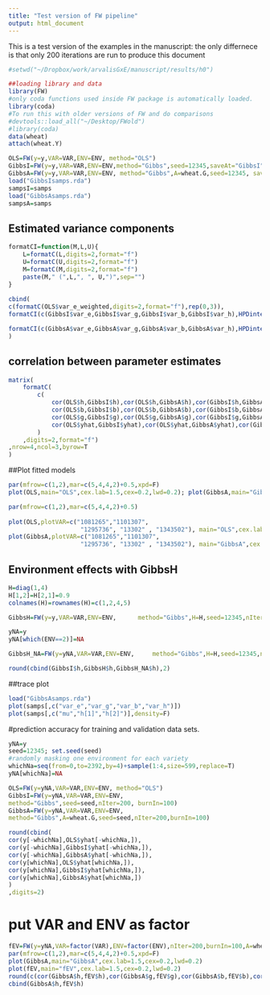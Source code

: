 ```yaml
---
title: "Test version of FW pipeline"
output: html_document
---
```

This is a test version of the examples in the manuscript: the only differnece is that only 200 iterations are run to produce this document


```r
#setwd("~/Dropbox/work/arvalisGxE/manuscript/results/h0")

##loading library and data
library(FW)
#only coda functions used inside FW package is automatically loaded.
library(coda)
#To run this with older versions of FW and do comparisons
#devtools::load_all("~/Desktop/FWold")
#library(coda)
data(wheat)
attach(wheat.Y)

OLS=FW(y=y,VAR=VAR,ENV=ENV, method="OLS")
GibbsI=FW(y=y,VAR=VAR,ENV=ENV,method="Gibbs",seed=12345,saveAt="GibbsI",burnIn=100,nIter=200)
GibbsA=FW(y=y,VAR=VAR,ENV=ENV, method="Gibbs",A=wheat.G,seed=12345, saveAt="GibbsA",burnIn=100,nIter=200)
load("GibbsIsamps.rda")
sampsI=samps
load("GibbsAsamps.rda")
sampsA=samps
```
## Estimated variance components 
```r
formatCI=function(M,L,U){
	L=formatC(L,digits=2,format="f")
	U=formatC(U,digits=2,format="f")
 	M=formatC(M,digits=2,format="f")
	paste(M," (",L,", ", U,")",sep="")
}
 
cbind(
c(formatC(OLS$var_e_weighted,digits=2,format="f"),rep(0,3)),
formatCI(c(GibbsI$var_e,GibbsI$var_g,GibbsI$var_b,GibbsI$var_h),HPDinterval(sampsI[,c("var_e","var_g","var_b","var_h")])[[1]][,1],HPDinterval(sampsI[,c("var_e","var_g","var_b","var_h")])[[1]][,2]),

formatCI(c(GibbsA$var_e,GibbsA$var_g,GibbsA$var_b,GibbsA$var_h),HPDinterval(sampsA[,c("var_e","var_g","var_b","var_h")])[[1]][,1],HPDinterval(sampsA[,c("var_e","var_g","var_b","var_h")])[[1]][,2])
)
```

## correlation between parameter estimates 
```r
matrix(
	formatC(
		c(
			cor(OLS$h,GibbsI$h),cor(OLS$h,GibbsA$h),cor(GibbsI$h,GibbsA$h),
			cor(OLS$b,GibbsI$b),cor(OLS$b,GibbsA$b),cor(GibbsI$b,GibbsA$b),
			cor(OLS$g,GibbsI$g),cor(OLS$g,GibbsA$g),cor(GibbsI$g,GibbsA$g),
			cor(OLS$yhat,GibbsI$yhat),cor(OLS$yhat,GibbsA$yhat),cor(GibbsI$yhat,GibbsA$yhat)
		)
	,digits=2,format="f")
,nrow=4,ncol=3,byrow=T
)
```

##Plot fitted models 

```r
par(mfrow=c(1,2),mar=c(5,4,4,2)+0.5,xpd=F)
plot(OLS,main="OLS",cex.lab=1.5,cex=0.2,lwd=0.2); plot(GibbsA,main="GibbsA",cex.lab=1.5,cex=0.2,lwd=0.2)

par(mfrow=c(1,2),mar=c(5,4,4,2)+0.5)
 
plot(OLS,plotVAR=c("1081265","1101307", 
                    "1295736", "13302" , "1343502"), main="OLS",cex.lab=1.5); 
plot(GibbsA,plotVAR=c("1081265","1101307", 
                    "1295736", "13302" , "1343502"), main="GibbsA",cex.lab=1.5)

```

## Environment effects with GibbsH
```r
H=diag(1,4)
H[1,2]=H[2,1]=0.9
colnames(H)=rownames(H)=c(1,2,4,5)

GibbsH=FW(y=y,VAR=VAR,ENV=ENV,		method="Gibbs",H=H,seed=12345,nIter=200,burnIn=100)

yNA=y
yNA[which(ENV==2)]=NA

GibbsH_NA=FW(y=yNA,VAR=VAR,ENV=ENV,		method="Gibbs",H=H,seed=12345,nIter=200,burnIn=100)

round(cbind(GibbsI$h,GibbsH$h,GibbsH_NA$h),2)
```

##trace plot
```r
load("GibbsAsamps.rda")
plot(samps[,c("var_e","var_g","var_b","var_h")])
plot(samps[,c("mu","h[1]","h[2]")],density=F)
```

#prediction accuracy for training and validation data sets.
```r
yNA=y
seed=12345; set.seed(seed)
#randomly masking one environment for each variety
whichNa=seq(from=0,to=2392,by=4)+sample(1:4,size=599,replace=T)
yNA[whichNa]=NA

OLS=FW(y=yNA,VAR=VAR,ENV=ENV, method="OLS")
GibbsI=FW(y=yNA,VAR=VAR,ENV=ENV,
method="Gibbs",seed=seed,nIter=200, burnIn=100)
GibbsA=FW(y=yNA,VAR=VAR,ENV=ENV,
method="Gibbs",A=wheat.G,seed=seed,nIter=200,burnIn=100)

round(cbind(
cor(y[-whichNa],OLS$yhat[-whichNa,]),
cor(y[-whichNa],GibbsI$yhat[-whichNa,]),
cor(y[-whichNa],GibbsA$yhat[-whichNa,]),
cor(y[whichNa],OLS$yhat[whichNa,]),
cor(y[whichNa],GibbsI$yhat[whichNa,]),
cor(y[whichNa],GibbsA$yhat[whichNa,])
)
,digits=2)
```

# put VAR and ENV as factor

```r
fEV=FW(y=yNA,VAR=factor(VAR),ENV=factor(ENV),nIter=200,burnIn=100,A=wheat.G,seed=12345)
par(mfrow=c(1,2),mar=c(5,4,4,2)+0.5,xpd=F)
plot(GibbsA,main="GibbsA",cex.lab=1.5,cex=0.2,lwd=0.2)
plot(fEV,main="fEV",cex.lab=1.5,cex=0.2,lwd=0.2)
round(c(cor(GibbsA$h,fEV$h),cor(GibbsA$g,fEV$g),cor(GibbsA$b,fEV$b),cor(GibbsA$yhat,fEV$yhat)),digits=2)
cbind(GibbsA$h,fEV$h)
```
